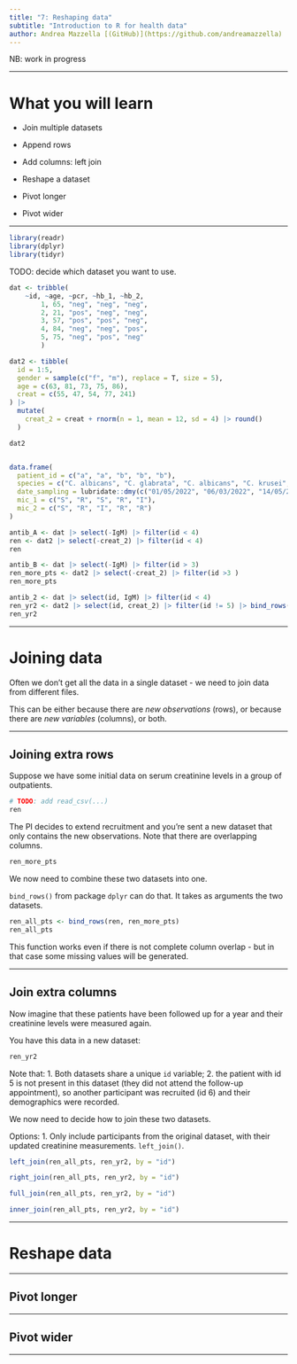 ```yaml
---
title: "7: Reshaping data"
subtitle: "Introduction to R for health data"
author: Andrea Mazzella [(GitHub)](https://github.com/andreamazzella)
---
```


NB: work in progress

-------------------------------------------------------------------------------

# What you will learn

* Join multiple datasets
- Append rows
- Add columns: left join

* Reshape a dataset
- Pivot longer
- Pivot wider


-------------------------------------------------------------------------------

```r
library(readr)
library(dplyr)
library(tidyr)
```


TODO: decide which dataset you want to use.

```r
dat <- tribble(
    ~id, ~age, ~pcr, ~hb_1, ~hb_2,
        1, 65, "neg", "neg", "neg",
        2, 21, "pos", "neg", "neg",
        3, 57, "pos", "pos", "neg",
        4, 84, "neg", "neg", "pos",
        5, 75, "neg", "pos", "neg"
        )

dat2 <- tibble(
  id = 1:5,
  gender = sample(c("f", "m"), replace = T, size = 5),
  age = c(63, 81, 73, 75, 86),
  creat = c(55, 47, 54, 77, 241)
) |> 
  mutate(
    creat_2 = creat + rnorm(n = 1, mean = 12, sd = 4) |> round()
  )

dat2


data.frame(
  patient_id = c("a", "a", "b", "b", "b"),
  species = c("C. albicans", "C. glabrata", "C. albicans", "C. krusei", "C. parapsilosis"),
  date_sampling = lubridate::dmy(c("01/05/2022", "06/03/2022", "14/05/2022", "18/08/2022", "23/11/2022")),
  mic_1 = c("S", "R", "S", "R", "I"),
  mic_2 = c("S", "R", "I", "R", "R")
)


```

```r
antib_A <- dat |> select(-IgM) |> filter(id < 4)
ren <- dat2 |> select(-creat_2) |> filter(id < 4)
ren
```

```r
antib_B <- dat |> select(-IgM) |> filter(id > 3)
ren_more_pts <- dat2 |> select(-creat_2) |> filter(id >3 )
ren_more_pts
```

```r
antib_2 <- dat |> select(id, IgM) |> filter(id < 4)
ren_yr2 <- dat2 |> select(id, creat_2) |> filter(id != 5) |> bind_rows(tibble(id = 6, creat_2 = 21))
ren_yr2
```


-------------------------------------------------------------------------------

# Joining data

Often we don't get all the data in a single dataset - we need to join data from different files.

This can be either because there are *new observations* (rows), or because there are *new variables* (columns), or both.


-------------------------------------------------------------------------------

## Joining extra rows

Suppose we have some initial data on serum creatinine levels in a group of outpatients.
```r
# TODO: add read_csv(...)
ren
```

The PI decides to extend recruitment and you're sent a new dataset that only contains the new observations. Note that there are overlapping columns.

```r
ren_more_pts
```

We now need to combine these two datasets into one.

`bind_rows()` from package `dplyr` can do that. It takes as arguments the two datasets.

```r
ren_all_pts <- bind_rows(ren, ren_more_pts)
ren_all_pts
```

This function works even if there is not complete column overlap - but in that case some missing values will be generated.


-------------------------------------------------------------------------------

## Join extra columns

Now imagine that these patients have been followed up for a year and their creatinine levels were measured again.

You have this data in a new dataset:
```r
ren_yr2
```

Note that:
1. Both datasets share a unique `id` variable;
2. the patient with id 5 is not present in this dataset (they did not attend the follow-up appointment), so another participant was recruited (id 6) and their demographics were recorded.

We now need to decide how to join these two datasets.

Options:
1. Only include participants from the original dataset, with their updated creatinine measurements. `left_join()`.



```r
left_join(ren_all_pts, ren_yr2, by = "id")
```



```r
right_join(ren_all_pts, ren_yr2, by = "id")
```



```r
full_join(ren_all_pts, ren_yr2, by = "id")
```




```r
inner_join(ren_all_pts, ren_yr2, by = "id")
```



-------------------------------------------------------------------------------

# Reshape data


-------------------------------------------------------------------------------

## Pivot longer


-------------------------------------------------------------------------------

## Pivot wider



-------------------------------------------------------------------------------





